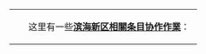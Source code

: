 {|
|
<!-- [[File:Evolution-tasks.png|]] --><br />
<div style="width:25px;height:0px;"></div>
|

<div style="position:relative;left:-15px;margin-right:-10px;z-index:15">这里有一些'''[[Portal:滨海新区/Opentask|滨海新区相關条目协作作業]]'''：<ul style="font-size:85%;padding:.3em 0 .3em 25px;margin:0">

{{Portal:濱海新區/Opentask}}

<!-- <li>'''关注条目'''：[[滨海新区|滨海新区]]

</li>
<li>'''维护条目'''：

</li>
<li>'''请求文章'''
</li>
</ul> 

<div align="right" style="font-size:small;">
'''[[:Category:滨海新区小作品|擴充小作品]]''' | '''[[Wikipedia:滨海新区維基人佈告板|更多协作计划……]]'''
</div>
-->
|}